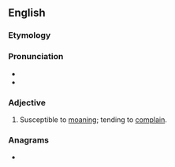 ==English==

===Etymology===
{{suffix|en|moan|y}}

===Pronunciation===
* {{IPA|en|/məʊni/}}
* {{rhymes|en|əʊni}}

===Adjective===
{{en-adj|er}}

# {{lb|en|informal}} Susceptible to [[moan]]ing; tending to [[complain]].

===Anagrams===
* {{anagrams|en|a=amnoy|Mayon|anomy}}